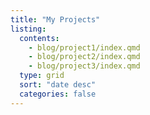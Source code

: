 ```yaml
---
title: "My Projects"
listing:
  contents:
    - blog/project1/index.qmd
    - blog/project2/index.qmd
    - blog/project3/index.qmd
  type: grid
  sort: "date desc"
  categories: false
---
```



